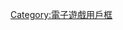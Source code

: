 {{Userbox
  |id=[[NFS]]
  |id-s=14
  |info=這個用戶喜歡玩'''[[极品飞车]]'''遊戲。
  |id-c=#2A52BE
  |info-c=#6699ff
  |border-c=yellow
}}<includeonly>[[Category:喜欢玩极品飞车的维基人|{{PAGENAME}}]]</includeonly><noinclude>

{{DEFAULTSORT:Need for Speed}}
[[Category:喜欢玩极品飞车的维基人| ]]
[[Category:電子遊戲用戶框]]
</noinclude>